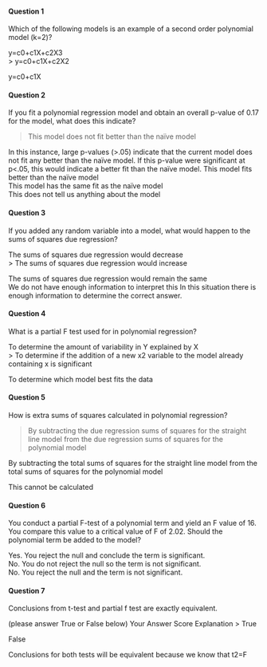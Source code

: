 #### Question 1
Which of the following models is an example of a second order polynomial model (k=2)?

y=c0+c1X+c2X3 			
> y=c0+c1X+c2X2 

y=c0+c1X 			

#### Question 2
If you fit a polynomial regression model and obtain an overall p-value of 0.17 for the model, what does this indicate?

> This model does not fit better than the naïve model 		

In this instance, large p-values (>.05) indicate that the current model does not fit any better than the naïve model. If this p-value were significant at p<.05, this would indicate a better fit than the naïve model.
This model fits better than the naïve model 			
This model has the same fit as the naïve model 			
This does not tell us anything about the model

#### Question 3
If you added any random variable into a model, what would happen to the sums of squares due regression?

The sums of squares due regression would decrease 			
> The sums of squares due regression would increase 

The sums of squares due regression would remain the same 			
We do not have enough information to interpret this 
In this situation there is enough information to determine the correct answer.

#### Question 4
What is a partial F test used for in polynomial regression?

To determine the amount of variability in Y explained by X 			
> To determine if the addition of a new x2 variable to the model already containing x is significant 

To determine which model best fits the data

#### Question 5
How is extra sums of squares calculated in polynomial regression?

> By subtracting the due regression sums of squares for the straight line model from the due regression sums of squares for the polynomial model 	

By subtracting the total sums of squares for the straight line model from the total sums of squares for the polynomial model 		

This cannot be calculated

#### Question 6
You conduct a partial F-test of a polynomial term and yield an F value of 16. You compare this value to a critical value of F of 2.02. Should the polynomial term be added to the model?

Yes. You reject the null and conclude the term is significant. 			
No. You do not reject the null so the term is not significant. 	 	
No. You reject the null and the term is not significant.

#### Question 7

Conclusions from t-test and partial f test are exactly equivalent.

(please answer True or False below)
Your Answer 		Score 	Explanation
> True 	

False 	

Conclusions for both tests will be equivalent because we know that t2=F

